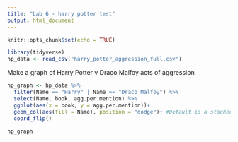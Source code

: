 ```yaml
---
title: "Lab 6 - harry potter test"
output: html_document
---
```


```r
knitr::opts_chunk$set(echo = TRUE)
```

```r
library(tidyverse)
hp_data <- read_csv("harry_potter_aggression_full.csv")
```

Make a graph of Harry Potter v Draco Malfoy acts of aggression

```r
hp_graph <- hp_data %>% 
  filter(Name == "Harry" | Name == "Draco Malfoy") %>% 
  select(Name, book, agg.per.mention) %>% 
  ggplot(aes(x = book, y = agg.per.mention))+
  geom_col(aes(fill = Name), position = "dodge")+ #Default is a stacked column, so to make it clustered columns we add position = "dodge" outside of the aes function
  coord_flip()
  
hp_graph


```


